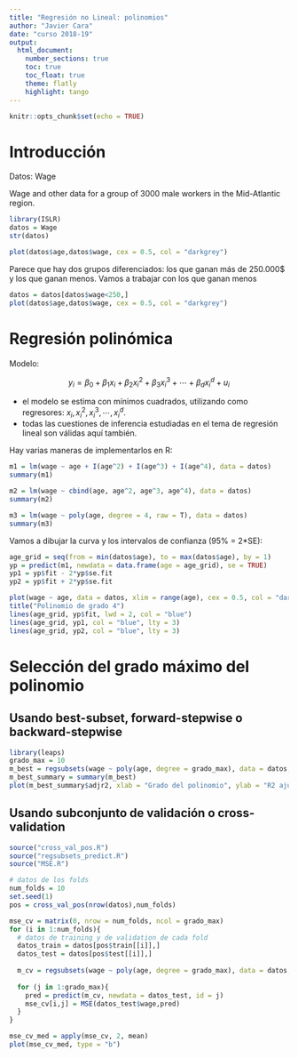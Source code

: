 ```yaml
---
title: "Regresión no Lineal: polinomios"
author: "Javier Cara"
date: "curso 2018-19"
output: 
  html_document:
    number_sections: true
    toc: true
    toc_float: true
    theme: flatly
    highlight: tango
---
```


```r
knitr::opts_chunk$set(echo = TRUE)
```

# Introducción

Datos: Wage

Wage and other data for a group of 3000 male workers in the Mid-Atlantic region.

```r
library(ISLR)
datos = Wage
str(datos)
```

```r
plot(datos$age,datos$wage, cex = 0.5, col = "darkgrey")
```

Parece que hay dos grupos diferenciados: los que ganan más de 250.000$ y los que ganan menos. Vamos a trabajar con los que ganan menos

```r
datos = datos[datos$wage<250,]
plot(datos$age,datos$wage, cex = 0.5, col = "darkgrey")
```

# Regresión polinómica

Modelo:

$$
y_i = \beta_0 + \beta_1 x_i + \beta_2 x_i^2 + \beta_3 x_i^3 + \cdots + \beta_d x_i^d + u_i
$$

- el modelo se estima con mínimos cuadrados, utilizando como regresores: $x_i, x_i^2, x_i^3, \cdots, x_i^d$.
- todas las cuestiones de inferencia estudiadas en el tema de regresión lineal son válidas aquí también.

Hay varias maneras de implementarlos en R:

```r
m1 = lm(wage ~ age + I(age^2) + I(age^3) + I(age^4), data = datos)
summary(m1)
```

```r
m2 = lm(wage ~ cbind(age, age^2, age^3, age^4), data = datos)
summary(m2)
```

```r
m3 = lm(wage ~ poly(age, degree = 4, raw = T), data = datos)
summary(m3)
```

Vamos a dibujar la curva y los intervalos de confianza (95% = 2*SE):

```r
age_grid = seq(from = min(datos$age), to = max(datos$age), by = 1)
yp = predict(m1, newdata = data.frame(age = age_grid), se = TRUE)
yp1 = yp$fit - 2*yp$se.fit
yp2 = yp$fit + 2*yp$se.fit
```

```r
plot(wage ~ age, data = datos, xlim = range(age), cex = 0.5, col = "darkgrey")
title("Polinomio de grado 4")
lines(age_grid, yp$fit, lwd = 2, col = "blue")
lines(age_grid, yp1, col = "blue", lty = 3)
lines(age_grid, yp2, col = "blue", lty = 3)
```

# Selección del grado máximo del polinomio

## Usando best-subset, forward-stepwise o backward-stepwise

```r
library(leaps)
grado_max = 10
m_best = regsubsets(wage ~ poly(age, degree = grado_max), data = datos, nvmax = grado_max)
m_best_summary = summary(m_best)
plot(m_best_summary$adjr2, xlab = "Grado del polinomio", ylab = "R2 ajustado", type = "b")
```


## Usando subconjunto de validación o cross-validation

```r
source("cross_val_pos.R")
source("regsubsets_predict.R")
source("MSE.R")

# datos de los folds
num_folds = 10
set.seed(1)
pos = cross_val_pos(nrow(datos),num_folds)

mse_cv = matrix(0, nrow = num_folds, ncol = grado_max)
for (i in 1:num_folds){
  # datos de training y de validation de cada fold
  datos_train = datos[pos$train[[i]],]
  datos_test = datos[pos$test[[i]],]
  
  m_cv = regsubsets(wage ~ poly(age, degree = grado_max), data = datos, nvmax = grado_max)
  
  for (j in 1:grado_max){
    pred = predict(m_cv, newdata = datos_test, id = j)
    mse_cv[i,j] = MSE(datos_test$wage,pred)
  }
}

mse_cv_med = apply(mse_cv, 2, mean)
plot(mse_cv_med, type = "b")
```

